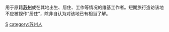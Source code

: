 用于原籍'''[[苏州|苏州]]'''或在其地出生、居住、工作等情况的维基工作者。短期旅行造访该地不应被视作“居住”，除非自认为对该地已有相当了解。

[[category:江苏维基人|S]]
[[category:苏州人|category:苏州人]]